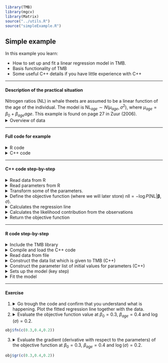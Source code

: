 ```r
library(TMB)
library(mgcv)
library(Matrix)
source("../utils.R")
source("simpleExample.R")
```

## **Simple example ** 
In this example you learn:

* How to set up and fit a linear regression model in TMB.
* Basis functionality of TMB
* Some useful C++ details if you have little experience with C++

***
#### Description of the practical situation
Nitrogen ratios (NL) in whale theets are assumed to be a linear function of the age of the individual. The model is $\text{NL}_{age} \sim N(\mu_{age},\sigma^2)$, where $\mu_{age} = \beta_0 + \beta_{age}age$.
This example is found on page 27 in Zuur (2006).
</details>

<details> <summary> Overview of data</summary>
The five first records:
```r
TN = read.table("TeethNitrogen.txt",header = T)
head(TN,5)
```
</details>


***

#### Full code for example
<details> <summary> R code</summary>
```r
include_source("simpleExample.R", linesToInclud=c(1:21))
```
</details>
<details> <summary> C++ code</summary>
```r
include_source("simpleExample.cpp", linesToInclud=c(1:999))
```
</details>



***
#### C++ code step-by-step
<details>
<summary>Read data from R</summary>
```c++
DATA_VECTOR(NL);  // Response
DATA_VECTOR(x);   // Covariate

```
</details>

<details>
<summary>Read parameters from R</summary>
```c++
PARAMETER(beta0);
PARAMETER(beta1);
PARAMETER(logSigma);
```
</details>

<details>
<summary>Transform some of the parameters. </summary>
```c++
Type sigma = exp(logSigma);
```
* For numerical and statistical reasons we let the underlying parameter be
   `logSigma`.
* In a C++ every variable must explicitely be given in a type. In TMB 
  all variables should as a general rule have type `Type` (for a long and    
  compicated reason). Integers of `int` are also commonly used as counting
  variables and indices.
</details>

<details>
<summary>Define the objective function (where we will later store) 
$\text{nll}=-\log P(\text{NL}|\pmb{\beta}, \sigma)$. </summary>
```c++
Type nll = 0; //negative log-likelihood
```
* Initialize to 0.
</details>

<details>
<summary>Calculates the regression line </summary>
```c++
vector<Type> mu = beta0 + x*beta1;
```
* This is a vectorized calculation. 
* `vector<Type>` is the vector type in TMB.
  (Similary you can have `matrix<Type>` and `array<Type>`)
</details>

<details>
<summary>Calculates the likelihood contribution from the observations </summary>
```c++
nll -= sum(dnorm(NL,mu,sigma,true));
```
* `dnorm(NL,mu,sigma,true)` is normal density (vectorized) in R-style notation.
* Argument `true` returns log-density (rather than density).
* `sum()` is adding the vector as an alternative to using a loop.
* `-=` subtracts the right hand side from `nll` (which we have initialized to    0).

</details>

<details>
<summary>Return the objective function </summary>
```c++
return nll;
```
* At this point we return the objective function value to R.
</details>

***

#### R code step-by-step
<details>  
<summary>Include the TMB library</summary>
```r
library(TMB)
```
</details>

<details>  
<summary>Compile and load the C++ code</summary>
```r
compile("simpleExample.cpp")  # Compile the C++ file
dyn.load("simpleExample")     # Link C++ file into R session
```
</details>

<details>  
<summary>Read data from file</summary>
```r
TN = read.table("TeethNitrogen.txt",header = T)
```
</details>

<details>  
<summary> Construct the data list which is given to TMB (C++)</summary>
```r
data = list()
data$NL = TN$X15N[TN$Tooth=="Moby"]
data$x = TN$Age[TN$Tooth=="Moby"]
```
* Elements of this list are picked up on the C++ side as for instance
  `DATA_VECTOR(NL)`.
* Names and order in the list must match exactly the C++ side.
</details>

<details>  
<summary> Construct the parameter list of initial values for parameters (C++)</summary>
```r
parameters = list(
beta0 = 0,
beta1 = 0,
logSigma = 0
)
```
* Serves the purpose of defining (on the R side) actually what the parameters in the model are.
* Names and order in the list must match exactly the C++ side (`PARAMETER` objects).
* The numerical values given are for practical purposes the initial values given to the function minimizer (eg. `nlminb`).  

</details>

<details>  
<summary> Sets up the model (key step)</summary>
```r
obj = MakeADFun(data,parameters,DLL = "simpleExample")  # Link data and model
```
* Pulls together data, parameters, and C++ code (via `DLL`)
* Sets up data structures internally, and may take time for large models (not this one).
* Runs the objective function, and may crash R if your objective function for instance tries to access an array outside the legal range.
* Read the help page `help(MakeADFun)` to learn more features. 
</details>

<details>  
<summary> Fit the model</summary>
```r
opt = nlminb(obj$par,obj$fn, obj$gr)   # Estimate parameters
rep = sdreport(obj)                    # Evaluate standard deviations
```
</details>


***
#### Exercise


1. 
<details>  
<summary> Go trough the code and confirm that you understand what is happening. Plot the fitted regression line together with the data.
</summary>
    ```r
        rep$par.fixed
        plot(data$x,data$NL,xla = "Age", ylab ="NL")
        abline(a = rep$par.fixed[1], b = rep$par.fixed[2])
    ```
</details>

2. 
<details>  
<summary> Evaluate the objective function value 
at $\beta_0=0.3$, $\beta_{age}=0.4$ and $\log(\sigma)=0.2$.
</summary>
```r
obj$fn(c(0.3,0.4,0.2))
```
</details>

3. 
<details>  
<summary> Evaluate the gradient (derivative with respect to
the parameters) of the objective function at $\beta_0=0.3$, $\beta_{age}=0.4$ and $\log(\sigma)=0.2$.
</summary>
```r
obj$gr(c(0.3,0.4,0.2))
```
</details>
